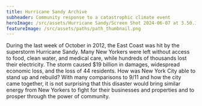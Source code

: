 ```yaml
---
title: Hurricane Sandy Archive
subheader: Community response to a catastrophic climate event
heroImage: /src/assets/Hurricane Sandy/Screen Shot 2024-06-07 at 3.50.11 PM.png
featureImage: /src/assets/paths/path_thumbnail.png
---
```


During the last week of October in 2012, the East Coast was hit by the superstorm Hurricane Sandy. Many New Yorkers were left without access to food, clean water, and medical care, while hundreds of thousands lost their electricity. The storm caused $19 billion in damages, widespread economic loss, and the loss of 44 residents. How was New York City able to stand up and rebuild? With many comparisons to 9/11 and how the city came together, it is not surprising that this disaster would bring similar energy from New Yorkers to fight for their businesses and properties and to prosper through the power of community.
